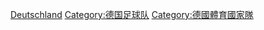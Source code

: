 {{Commons category|Germany national football team}}
[[Category:歐洲國家足球隊|Deutschland]]
[[Category:德国足球队|Category:德国足球队]]
[[Category:德國體育國家隊|Category:德國體育國家隊]]